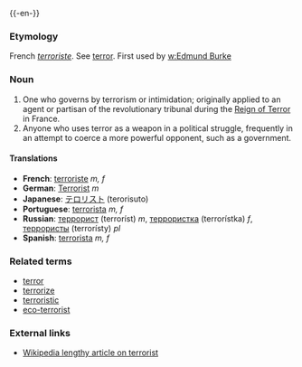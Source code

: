 {{wikipedia}}
{{-en-}}
===Etymology===
French ''[[terroriste]]''. See [[terror]].  First used by [[w:Edmund Burke]]

===Noun===
# One who governs by terrorism or intimidation; originally applied to an agent or partisan of the revolutionary tribunal during the [[w:Reign of Terror|Reign of Terror]] in France.
# Anyone who uses terror as a weapon in a political struggle, frequently in an attempt to coerce a more powerful opponent, such as a government. 

====Translations====
*'''French''': [[terroriste]] ''m, f''
*'''German''': [[Terrorist]] ''m''
*'''Japanese''': [[テロリスト]] (terorisuto)
*'''Portuguese''': [[terrorista]] ''m, f''
*'''Russian''': [[террорист]] (terroríst) ''m'', [[террористка]] (terrorístka) ''f'', [[террористы]] (terrorísty) ''pl''
*'''Spanish''': [[terrorista]] ''m, f''

===Related terms===
*[[terror]]
*[[terrorize]]
*[[terroristic]]
*[[eco-terrorist]]

===External links===
*[[w:terrorist|Wikipedia lengthy article on terrorist]]